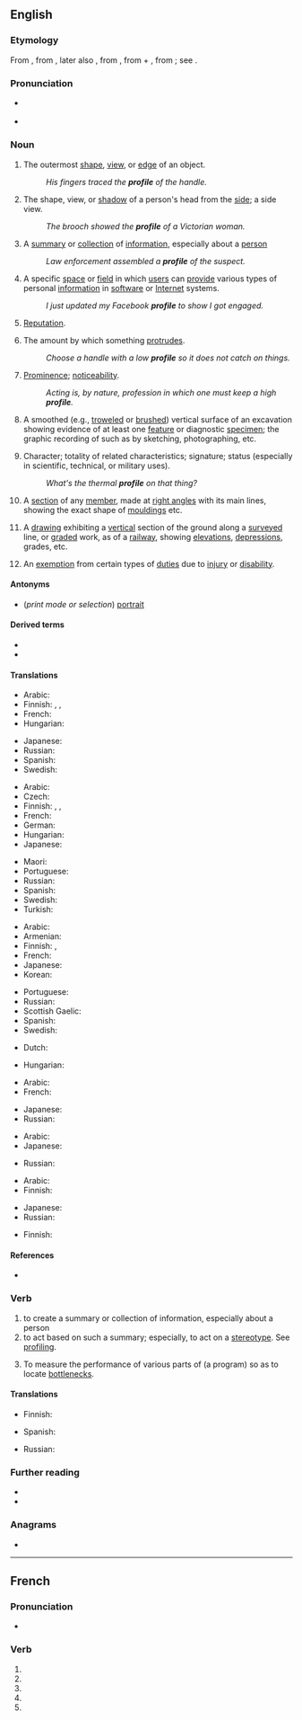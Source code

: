 {{also|Profile|profilé}}
==English==

===Etymology===
From {{etyl|fr|en}} {{m|fr|profil||a profile}}, from {{etyl|it|en}} {{m|it|profilo||a border}}, later also {{m|it|proffilo||a side-face, profile}}, from {{m|it|pro-}}, from {{etyl|la|en}} {{m|la|pro||before}} + {{m|it|filo||a line, stroke, thread}}, from {{etyl|la|en}} {{m|la|filum||a thread}}; see {{m|en|file}}.

===Pronunciation===
* {{a|UK}} {{IPA|/ˈpɹəʊfaɪl/|lang=en}}
* {{a|US}} {{IPA|/ˈpɹoʊfaɪl/|lang=en}}

===Noun===
{{en-noun|~|profiles}}

# {{lb|en|countable}} The outermost [[shape]], [[view]], or [[edge]] of an object.
#: ''His fingers traced the '''profile''' of the handle.''
# {{lb|en|countable}} The shape, view, or [[shadow]] of a person's head from the [[side]]; a side view.
#: ''The brooch showed the '''profile''' of a Victorian woman.''
# {{lb|en|countable}} A [[summary]] or [[collection]] of [[information]], especially about a [[person]]
#: ''Law enforcement assembled a '''profile''' of the suspect.''
# {{lb|en|countable}} A specific [[space]] or [[field]] in which [[user]]s can [[provide]] various types of personal [[information]] in [[software]] or [[Internet]] systems.
#: ''I just updated my Facebook '''profile''' to show I got engaged.''
# {{lb|en|uncountable}} [[reputation|Reputation]].
# {{lb|en|uncountable}} The amount by which something [[protrude]]s.
#: ''Choose a handle with a low '''profile''' so it does not catch on things.''
# {{lb|en|uncountable}} [[prominence|Prominence]]; [[noticeability]].
#: ''Acting is, by nature, profession in which one must keep a high '''profile'''.''
# {{lb|en|archaeology}} A smoothed (e.g., [[troweled]] or [[brushed]]) vertical surface of an excavation showing evidence of at least one [[feature]] or diagnostic [[specimen]]; the graphic recording of such as by sketching, photographing, etc.
# Character; totality of related characteristics; signature; status (especially in scientific, technical, or military uses).
#: ''What's the thermal '''profile''' on that thing?''
# {{lb|en|architecture}} A [[section]] of any [[member]], made at [[right angle]]s with its main lines, showing the exact shape of [[moulding]]s etc.
# {{lb|en|civil engineering}} A [[drawing]] exhibiting a [[vertical]] section of the ground along a [[survey]]ed line, or [[grade]]d work, as of a [[railway]], showing [[elevation]]s, [[depression]]s, grades, etc.
# {{lb|en|military slang}} An [[exemption]] from certain types of [[duties]] due to [[injury]] or [[disability]].

====Antonyms====
* (''print mode or selection'') [[portrait]]

====Derived terms====
* {{l|en|high-profile}}
* {{l|en|low-profile}}

====Translations====
{{trans-top|the outermost shape, view, or edge of an object}}
* Arabic: {{t|ar|حُدُود خَارِجِيَّة}}
* Finnish: {{t+|fi|profiili}}, {{t|fi|ääriviivat|p}}, {{t+|fi|siluetti}}
* French: {{t+|fr|contour|m}}
* Hungarian: {{t+|hu|körvonal}}
{{trans-mid}}
* Japanese: {{t+|ja|輪郭|tr=rinkaku|sc=Jpan}}
* Russian: {{t+|ru|про́филь|m}}
* Spanish: {{t+|es|perfil|m}}
* Swedish: {{t+|sv|profil|c}}
{{trans-bottom}}

{{trans-top|the shape, view, or shadow of a person's head from the side}}
* Arabic: {{t|ar|صُورَة جَانِبِيَّة|tr=ṣūra jānibiyya}}
* Czech: {{t|cs|profil|m}}
* Finnish: {{t+|fi|profiili}}, {{t|fi|sivukuva}}, {{t+|fi|siluetti}}
* French: {{t+|fr|profil|m}}
* German: {{t+|de|Profil|n}}
* Hungarian: {{t+|hu|profil}}
* Japanese: {{t|ja|横顔|tr=yokogao|sc=Jpan}}
{{trans-mid}}
* Maori: {{t|mi|topenga}}
* Portuguese: {{t+|pt|perfil|m}}
* Russian: {{t+|ru|про́филь|m}}
* Spanish: {{t+|es|perfil|m}}
* Swedish: {{t+|sv|profil|c}}
* Turkish: {{t+|tr|profil}}
{{trans-bottom}}

{{trans-top|a summary or collection of information, especially about a person}}
* Arabic: {{t|ar|سيرَة}}
* Armenian: {{t|hy|հատկագիր|sc=Armn}}
* Finnish: {{t+|fi|profiili}}, {{t|fi|henkilökuva}}
* French: {{t+|fr|profil|m}}
* Japanese: {{t|ja|プロフィール|tr=profīru|sc=Jpan}}
* Korean: {{t+|ko|약력|sc=Kore}}
{{trans-mid}}
* Portuguese: {{t+|pt|perfil|m}}
* Russian: {{t+|ru|про́филь|m}}
* Scottish Gaelic: {{t|gd|iomradh|m}}
* Spanish: {{t+|es|reseña|f}}
* Swedish: {{t+|sv|profil|c}}
{{trans-bottom}}

{{trans-top|a space with personal information in software or Internet systems}}
* Dutch: {{t+|nl|profiel}}
{{trans-mid}}
* Hungarian: {{t+|hu|profil}}
{{trans-bottom}}

{{trans-top|reputation}}
* Arabic: {{t|ar|سمعَة}}
* French: {{t+|fr|réputation|f}}
{{trans-mid}}
* Japanese: {{t|ja|評判|tr=hyōban|sc=Jpan}}
* Russian: {{t+|ru|про́филь|m}}
{{trans-bottom}}

{{trans-top|the amount by which something protrudes}}
* Arabic: {{t|ar|بروز}}
* Japanese: {{t|ja|プロファイル|tr=purofairu|sc=Jpan}}
{{trans-mid}}
* Russian: {{t+|ru|про́филь|m}}
{{trans-bottom}}

{{trans-top|prominence; noticeability}}
* Arabic: {{t|ar|شهرَة}}
* Finnish: {{t+|fi|profiili}}
{{trans-mid}}
* Japanese: {{t|ja|注目度|tr=chūmokudo|sc=Jpan}}
* Russian: {{t+|ru|про́филь|m}}
{{trans-bottom}}

{{trans-top|military: exemption from duty}}
* Finnish: {{t+|fi|vapautus}}
{{trans-mid}}
{{trans-bottom}}

====References====
* {{pedia}}

===Verb===
{{en-verb|profil}}

# to create a summary or collection of information, especially about a person
# to act based on such a summary; especially, to act on a [[stereotype]]. See [[profiling]].
# {{lb|en|computing|transitive}} To measure the performance of various parts of (a program) so as to locate [[bottleneck]]s.

====Translations====
{{trans-top|to create a summary or collection of information}}
* Finnish: {{t|fi|profiloida}}
{{trans-mid}}
* Spanish: {{t+|es|reseñar}}
{{trans-bottom}}

{{trans-top|to act based on such a summary; especially, to act on a stereotype}}
* Russian: {{t+|ru|профили́ровать|impf|pf}}
{{trans-mid}}
{{trans-bottom}}

===Further reading===
* {{R:Webster 1913}}
* {{R:Century 1911}}

===Anagrams===
* {{anagrams|en|pro-life}}

----

==French==

===Pronunciation===
* {{IPA|lang=fr|/pʁɔ.fil/}}

===Verb===
{{fr-verb-form}}

# {{inflection of|profiler||1|s|pres|indc|lang=fr}}
# {{inflection of|profiler||3|s|pres|indc|lang=fr}}
# {{inflection of|profiler||1|s|pres|subj|lang=fr}}
# {{inflection of|profiler||1|s|pres|subj|lang=fr}}
# {{inflection of|profiler||2|s|impr|lang=fr}}